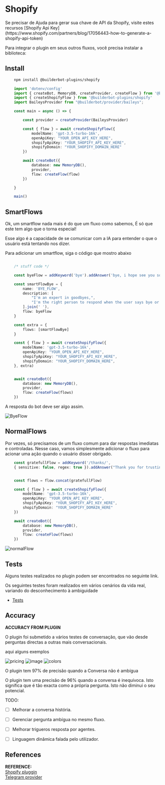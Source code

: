 
# Shopify

<Note>
Se precisar de Ajuda para gerar sua chave de API da Shopify, visite estes recursos [Shopify Api Key](https://www.shopify.com/partners/blog/17056443-how-to-generate-a-shopify-api-token)
</Note>

Para integrar o plugin em seus outros fluxos, você precisa instalar a biblioteca:

## Install

```bash {{ title: 'npm' }}
    npm install @builderbot-plugins/shopify
```

```typescript
    import 'dotenv/config'
    import { createBot, MemoryDB, createProvider, createFlow } from '@builderbot/bot'
    import { createShopifyFlow } from '@builderbot-plugins/shopify'
    import BaileysProvider from "@builderbot/provider/baileys";

    const main = async () => {

        const provider = createProvider(BaileysProvider)

        const { flow } = await createShopifyFlow({
            modelName: 'gpt-3.5-turbo-16k',
            openApiKey: "YOUR_OPEN_API_KEY_HERE",
            shopifyApiKey: "YOUR_SHOPIFY_API_KEY_HERE",
            shopifyDomain: "YOUR_SHOPIFY_DOMAIN_HERE"
        })

        await createBot({
            database: new MemoryDB(),
            provider,
            flow: createFlow(flow)
        })

    }

    main()
```

## SmartFlows

Ok, um smartflow nada mais é do que um fluxo como sabemos, É só que este tem algo que o torna especial!

Esse algo é a capacidade de se comunicar com a IA para entender o que o usuário está tentando nos dizer.

Para adicionar um smartflow, siga o código que mostro abaixo

```ts

    /* stuff code */

    const byeFlow = addKeyword('bye').addAnswer('bye, i hope see you soon');

    const smartFlowBye = {
        name: 'BYE_FLOW',
        description: [
            "I'm an expert in goodbyes,",
            "I'm the right person to respond when the user says bye or is saying goodbye."
        ].join(' '),
        flow: byeFlow
    }

    const extra = { 
        flows: [smartFlowBye]
    }

    const { flow } = await createShopifyFlow({
        modelName: 'gpt-3.5-turbo-16k',
        openApiKey: "YOUR_OPEN_API_KEY_HERE",
        shopifyApiKey: "YOUR_SHOPIFY_API_KEY_HERE",
        shopifyDomain: "YOUR_SHOPIFY_DOMAIN_HERE",
    }, extra)


    await createBot({
        database: new MemoryDB(),
        provider,
        flow: createFlow(flows)
    })

```
A resposta do bot deve ser algo assim.

![ByeFlow](https://imgur.com/eCafkEH.jpg)

## NormalFlows

Por vezes, só precisamos de um fluxo comum para dar respostas imediatas e controladas. Nesse caso, vamos simplesmente adicionar o fluxo para acionar uma ação quando o usuário disser obrigado.

```ts
    const gratefullFlow = addKeyword('/thanks/', 
    { sensitive: false, regex: true }).addAnswer("Thank you for trusting our store ❤️");


    const flows = flow.concat(gratefullFlow)

    const { flow } = await createShopifyFlow({
        modelName: 'gpt-3.5-turbo-16k',
        openApiKey: "YOUR_OPEN_API_KEY_HERE",
        shopifyApiKey: "YOUR_SHOPIFY_API_KEY_HERE",
        shopifyDomain: "YOUR_SHOPIFY_DOMAIN_HERE"
    })

    await createBot({
        database: new MemoryDB(),
        provider,
        flow: createFlow(flows)
    })
```

![normalFlow](https://imgur.com/8USmljn.jpg)

## Tests
Alguns testes realizados no plugin podem ser encontrados no seguinte link.

Os seguintes testes foram realizados em vários cenários da vida real, variando do desconhecimento à ambiguidade


- [Tests](https://docs.google.com/spreadsheets/d/12zfSJ8F1Uij-vHg3tQxbpFBIrNFbRJ5Y-i0Vw7afDlo/)

## Accuracy
__ACCURACY FROM PLUGIN__

O plugin foi submetido a vários testes de conversação, que vão desde perguntas directas a outras mais conversacionais.

aqui alguns exemplos

![pricing](https://imgur.com/Hqg2iKe.jpg)
![image](https://imgur.com/XWixElU.jpg)
![colors](https://imgur.com/wfdYgQf.jpg)

O plugin tem 97% de precisão quando a Conversa não é ambígua

O plugin tem uma precisão de 96% quando a conversa é inequívoca. Isto significa que é tão exacta como a própria pergunta.
Isto não diminui o seu potencial.

TODO:

- [ ] Melhorar a conversa história.

- [ ] Gerenciar pergunta ambígua no mesmo fluxo.

- [ ] Melhorar trigueros resposta por agentes.

- [ ] Linguagem dinâmica falada pelo utilizador.

## References
__REFERENCE:__\
[Shopify pluggin](https://github.com/codigoencasa/bot-plugins/tree/feature/shopify/packages/shopify)\
[Telegram provider](https://github.com/codigoencasa/bot-plugins/tree/feature/shopify/packages/telegram)